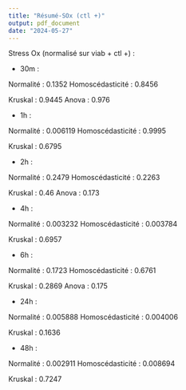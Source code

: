 ```yaml
---
title: "Résumé-SOx (ctl +)"
output: pdf_document
date: "2024-05-27"
---
```

Stress Ox (normalisé sur viab + ctl +) :

- 30m : 

Normalité : 0.1352
Homoscédasticité : 0.8456

Kruskal : 0.9445
Anova : 0.976

- 1h :

Normalité : 0.006119
Homoscédasticité : 0.9995

Kruskal : 0.6795

- 2h : 

Normalité : 0.2479
Homoscédasticité : 0.2263

Kruskal : 0.46
Anova : 0.173

- 4h : 

Normalité : 0.003232
Homoscédasticité : 0.003784

Kruskal : 0.6957

- 6h : 

Normalité : 0.1723
Homoscédasticité : 0.6761

Kruskal : 0.2869
Anova : 0.175

- 24h :

Normalité : 0.005888
Homoscédasticité : 0.004006

Kruskal : 0.1636

- 48h : 

Normalité : 0.002911
Homoscédasticité : 0.008694

Kruskal : 0.7247
